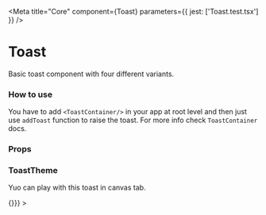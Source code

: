 
<Meta title="Core" component={Toast} parameters={{ jest: ['Toast.test.tsx'] }} />

# Toast

Basic toast component with four different variants.

<Preview withToolbar>
    <Div>
        <Toast variant="success" header="Success Notification" message="Lorem Ipsum is simply dummy text."></Toast>
        <Toast variant="error" header="Error Notification" message="Lorem Ipsum is simply dummy text."></Toast>
        <Toast variant="warning" header="Warning Notification" message="Lorem Ipsum is simply dummy text."></Toast>
        <Toast variant="info" header="Info Notification" message="Lorem Ipsum is simply dummy text."></Toast>
    </Div>
</Preview>

### How to use

You have to add `<ToastContainer/>` in your app at root level and then just use `addToast` function to raise the toast. For more info check `ToastContainer` docs.

### Props

<Props of={Toast} />

### ToastTheme

<Props of={ThemeInterface} />

Yuo can play with this toast in canvas tab.

<Preview withToolbar>
    <Story name="Toast" decorators={[withKnobs]}>
        <Toast
            variant={select('Variant', variants, 'success')}
            header={text('Header', 'Default Notification')}
            message={text('Message', 'Lorem Ipsum is simply dummy text.')}
            action={{label: 'Take Action', handler: ()=>{}}}
        ></Toast>
    </Story>
</Preview>
